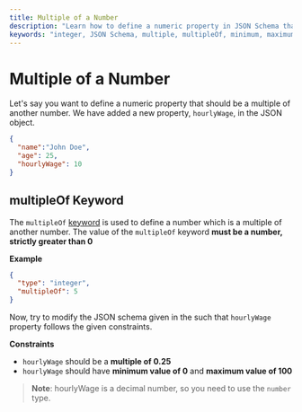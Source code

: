 ```yaml
---
title: Multiple of a Number
description: "Learn how to define a numeric property in JSON Schema that is a multiple of another number using the multipleOf keyword, with constraints on minimum and maximum values."
keywords: "integer, JSON Schema, multiple, multipleOf, minimum, maximum"
---
```


# Multiple of a Number

Let's say you want to define a numeric property that should be a multiple of another number. We have added a new property, `hourlyWage`, in the JSON object.


```json highlightLineStart={4}
{
  "name":"John Doe",
  "age": 25,
  "hourlyWage": 10
}
```

## multipleOf Keyword 

The `multipleOf` [keyword](https://json-schema.org/learn/glossary#keyword) is used to define a number which is a multiple of another number. The value of the `multipleOf` keyword **must be a number, strictly greater than 0**

**Example**

```json
{
  "type": "integer",
  "multipleOf": 5
}
```

Now, try to modify the JSON schema given in the <SideEditorLink/> such that `hourlyWage` property follows the given constraints. 

**Constraints**
- `hourlyWage` should be a **multiple of 0.25**
- `hourlyWage` should have **minimum value of 0** and **maximum value of 100**
> **Note**: hourlyWage is a decimal number, so you need to use the `number` type.

